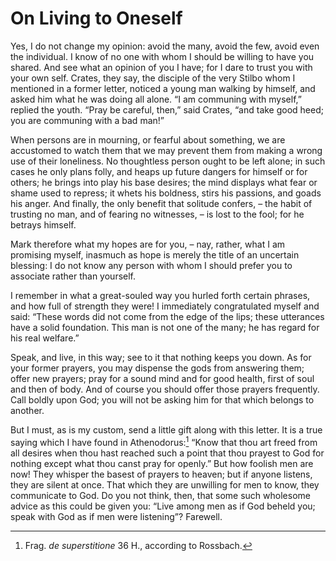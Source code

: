 # On Living to Oneself

Yes, I do not change my opinion: avoid the many, avoid the few, avoid even the individual.
I know of no one with whom I should be willing to have you shared.
And see what an opinion of you I have; for I dare to trust you with your own self.
Crates, they say, the disciple of the very Stilbo whom I mentioned in a former letter, noticed a young man walking by himself, and asked him what he was doing all alone.
"I am communing with myself," replied the youth.
"Pray be careful, then," said Crates, "and take good heed; you are communing with a bad man!"

When persons are in mourning, or fearful about something, we are accustomed to watch them that we may prevent them from making a wrong use of their loneliness.
No thoughtless person ought to be left alone; in such cases he only plans folly, and heaps up future dangers for himself or for others; he brings into play his base desires; the mind displays what fear or shame used to repress; it whets his boldness, stirs his passions, and goads his anger.
And finally, the only benefit that solitude confers, -- the habit of trusting no man, and of fearing no witnesses, -- is lost to the fool; for he betrays himself.

Mark therefore what my hopes are for you, -- nay, rather, what I am promising myself, inasmuch as hope is merely the title of an uncertain blessing: I do not know any person with whom I should prefer you to associate rather than yourself.

I remember in what a great-souled way you hurled forth certain phrases, and how full of strength they were!
I immediately congratulated myself and said: "These words did not come from the edge of the lips; these utterances have a solid foundation.
This man is not one of the many; he has regard for his real welfare."

Speak, and live, in this way; see to it that nothing keeps you down.
As for your former prayers, you may dispense the gods from answering them; offer new prayers; pray for a sound mind and for good health, first of soul and then of body.
And of course you should offer those prayers frequently.
Call boldly upon God; you will not be asking him for that which belongs to another.

But I must, as is my custom, send a little gift along with this letter.
It is a true saying which I have found in Athenodorus:[^10-1] "Know that thou art freed from all desires when thou hast reached such a point that thou prayest to God for nothing except what thou canst pray for openly."
But how foolish men are now!
They whisper the basest of prayers to heaven; but if anyone listens, they are silent at once.
That which they are unwilling for men to know, they communicate to God.
Do you not think, then, that some such wholesome advice as this could be given you: "Live among men as if God beheld you; speak with God as if men were listening"?
Farewell.

[^10-1]: Frag. *de superstitione* 36 H., according to Rossbach.